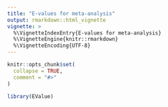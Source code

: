 ```yaml
---
title: "E-values for meta-analysis"
output: rmarkdown::html_vignette
vignette: >
  %\VignetteIndexEntry{E-values for meta-analysis}
  %\VignetteEngine{knitr::rmarkdown}
  %\VignetteEncoding{UTF-8}
---
```


```r
knitr::opts_chunk$set(
  collapse = TRUE,
  comment = "#>"
)
```

```r
library(EValue)
```

